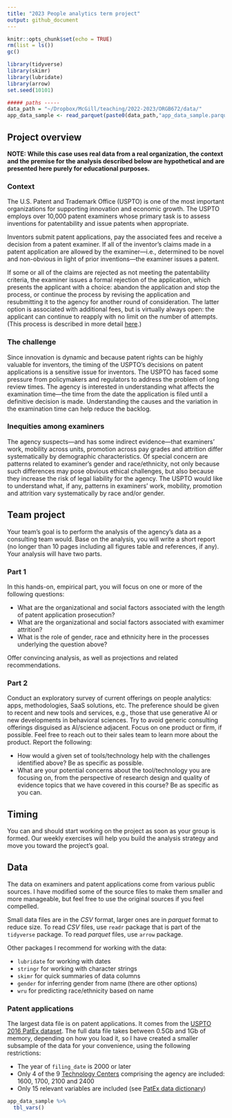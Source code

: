 ```yaml
---
title: "2023 People analytics term project"
output: github_document
---
```


```r
knitr::opts_chunk$set(echo = TRUE)
rm(list = ls())
gc()

library(tidyverse)
library(skimr)
library(lubridate)
library(arrow)
set.seed(10101)

##### paths -----
data_path = "~/Dropbox/McGill/teaching/2022-2023/ORGB672/data/"
app_data_sample <- read_parquet(paste0(data_path,"app_data_sample.parquet"))
```

## Project overview

**NOTE: While this case uses real data from a real organization, the context and the premise for the analysis described below are hypothetical and are presented here purely for educational purposes.**

### Context

The U.S. Patent and Trademark Office (USPTO) is one of the most important organizations for supporting innovation and economic growth. The USPTO employs over 10,000 patent examiners whose primary task is to assess inventions for patentability and issue patents when appropriate. 

Inventors submit patent applications, pay the associated fees and receive a decision from a patent examiner. If all of the inventor's claims made in a patent application are allowed by the examiner---i.e., determined to be novel and non-obvious in light of prior inventions---the examiner issues a patent. 

If some or all of the claims are rejected as not meeting the patentability criteria, the examiner issues a formal rejection of the application, which presents the applicant with a choice: abandon the application and stop the process, or continue the process by revising the application and resubmitting it to the agency for another round of consideration. The latter option is associated with additional fees, but is virtually always open: the applicant can continue to reapply with no limit on the number of attempts. (This process is described in more detail [here](https://papers.ssrn.com/sol3/papers.cfm?abstract_id=2995674).)

### The challenge

Since innovation is dynamic and because patent rights can be highly valuable for inventors, the timing of the USPTO's decisions on patent applications is a sensitive issue for inventors. The USPTO has faced some pressure from policymakers and regulators to address the problem of long review times. The agency is interested in understanding what affects the examination time---the time from the date the application is filed until a definitive decision is made. Understanding the causes and the variation in the examination time can help reduce the backlog.

### Inequities among examiners
The agency suspects---and has some indirect evidence---that examiners' work, mobility across units, promotion across pay grades and attrition differ systematically by demographic characteristics. Of special concern are patterns related to examiner's gender and race/ethnicity, not only because such differences may pose obvious ethical challenges, but also because they increase the risk of legal liability for the agency. The USPTO would like to understand what, if any, patterns in examiners' work, mobility, promotion and attrition vary systematically by race and/or gender.

## Team project
Your team's goal is to perform the analysis of the agency's data as a consulting team would. Base on the analysis, you will write a short report (no longer than 10 pages including all figures table and references, if any). Your analysis will have two parts.

### Part 1 

In this hands-on, empirical part, you will focus on one or more of the following questions:

+ What are the organizational and social factors associated with the length of patent application prosecution?
+ What are the organizational and social factors associated with examimer attrition?
+ What is the role of gender, race and ethnicity here in the processes underlying the question above?

Offer convincing analysis, as well as projections and related recommendations.

### Part 2

Conduct an exploratory survey of current offerings on people analytics: apps, methodologies, SaaS solutions, etc. The preference should be given to recent and new tools and services, e.g., those that use generative AI or new developments in behavioral sciences. Try to avoid generic consulting offerings disguised as AI/science adjacent. Focus on one product or firm, if possible. Feel free to reach out to their sales team to learn more about the product. Report the following:

+ How would a given set of tools/technology help with the challenges identified above? Be as specific as possible.
+ What are your potential concerns about the tool/technology you are focusing on, from the perspective of research design and quality of evidence topics that we have covered in this course? Be as specific as you can.

## Timing

You can and should start working on the project as soon as your group is formed. Our weekly exercises will help you build the analysis strategy and move you toward the project's goal.

## Data
The data on examiners and patent applications come from various public sources. I have modified some of the source files to make them smaller and more manageable, but feel free to use the original sources if you feel compelled.

Small data files are in the *CSV* format, larger ones are in *parquet* format to reduce size. To read *CSV* files, use `readr` package that is part of the `tidyverse` package. To read *parquet* files, use `arrow` package.

Other packages I recommend for working with the data:

+ `lubridate` for working with dates
+ `stringr` for working with character strings
+ `skimr` for quick summaries of data columns
+ `gender` for inferring gender from name (there are other options)
+ `wru` for predicting race/ethnicity based on name

### Patent applications
The largest data file is on patent applications. It comes from the [USPTO 2016 PatEx dataset](https://www.uspto.gov/ip-policy/economic-research/research-datasets/patent-examination-research-dataset-public-pair). The full data file takes between 0.5Gb and 1Gb of memory, depending on how you load it, so I have created a smaller subsample of the data for your convenience, using the following restrictions:

+ The year of `filing_date` is 2000 or later
+ Only 4 of the 9 [Technology Centers](https://www.uspto.gov/patents/contact-patents/patent-technology-centers-management) comprising the agency are included: 1600, 1700, 2100 and 2400
+ Only 15 relevant variables are included (see [PatEx data dictionary](https://www.uspto.gov/sites/default/files/documents/Appendix%20A.pdf))

```r
app_data_sample %>%
  tbl_vars()
```


